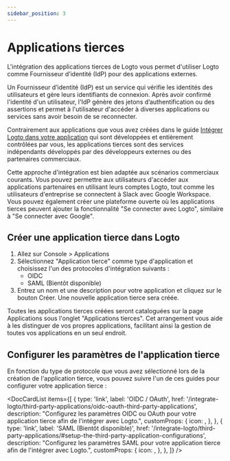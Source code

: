 ```yaml
---
sidebar_position: 3
---
```



# Applications tierces

L'intégration des applications tierces de Logto vous permet d'utiliser Logto comme Fournisseur d’identité (IdP) pour des applications externes.

Un Fournisseur d’identité (IdP) est un service qui vérifie les identités des utilisateurs et gère leurs identifiants de connexion. Après avoir confirmé l'identité d'un utilisateur, l'IdP génère des jetons d’authentification ou des assertions et permet à l'utilisateur d'accéder à diverses applications ou services sans avoir besoin de se reconnecter.

Contrairement aux applications que vous avez créées dans le guide [Intégrer Logto dans votre application](/integrate-logto/integrate-logto-into-your-application) qui sont développées et entièrement contrôlées par vous, les applications tierces sont des services indépendants développés par des développeurs externes ou des partenaires commerciaux.

Cette approche d'intégration est bien adaptée aux scénarios commerciaux courants. Vous pouvez permettre aux utilisateurs d'accéder aux applications partenaires en utilisant leurs comptes Logto, tout comme les utilisateurs d'entreprise se connectent à Slack avec Google Workspace. Vous pouvez également créer une plateforme ouverte où les applications tierces peuvent ajouter la fonctionnalité "Se connecter avec Logto", similaire à "Se connecter avec Google".

## Créer une application tierce dans Logto

1. Allez sur <CloudLink to="/applications">Console > Applications</CloudLink>
2. Sélectionnez "Application tierce" comme type d'application et choisissez l'un des protocoles d'intégration suivants :
   - OIDC
   - SAML (Bientôt disponible)
3. Entrez un nom et une description pour votre application et cliquez sur le bouton Créer. Une nouvelle application tierce sera créée.

Toutes les applications tierces créées seront cataloguées sur la page Applications sous l'onglet "Applications tierces". Cet arrangement vous aide à les distinguer de vos propres applications, facilitant ainsi la gestion de toutes vos applications en un seul endroit.

## Configurer les paramètres de l'application tierce

En fonction du type de protocole que vous avez sélectionné lors de la création de l'application tierce, vous pouvez suivre l'un de ces guides pour configurer votre application tierce :

<DocCardList
  items={[
    {
      type: 'link',
      label: 'OIDC / OAuth',
      href: '/integrate-logto/third-party-applications/oidc-oauth-third-party-applications',
      description:
        "Configurez les paramètres OIDC ou OAuth pour votre application tierce afin de l'intégrer avec Logto.",
      customProps: {
        icon: <OidcIcon />,
      },
    },
    {
      type: 'link',
      label: 'SAML (Bientôt disponible)',
      href: '/integrate-logto/third-party-applications/#setup-the-third-party-application-configurations',
      description:
        "Configurez les paramètres SAML pour votre application tierce afin de l'intégrer avec Logto.",
      customProps: {
        icon: <SamlIcon />,
      },
    },
  ]}
/>
